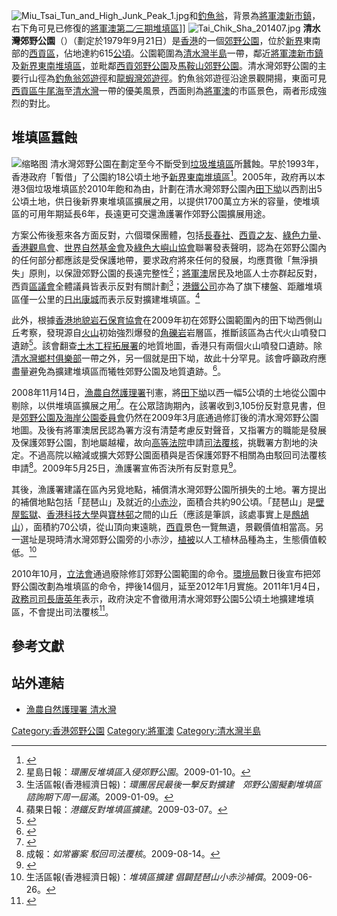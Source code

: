 [[File:Miu_Tsai_Tun_and_High_Junk_Peak_1.jpg|thumb]]和[[釣魚翁|釣魚翁]]，背景為[[將軍澳新市鎮|將軍澳新市鎮]]，右下角可見已修復的[[將軍澳第二∕三期堆填區|將軍澳第二∕三期堆填區]]]]
[[File:Tai_Chik_Sha_201407.jpg|thumb]]
'''清水灣郊野公園'''（{{lang-en|'''Clear Water Bay Country Park'''}}）（劃定於1979年9月21日）是[[香港|香港]]的一個[[香港郊野公園|郊野公園]]，位於[[新界|新界]]東南部的[[西貢區|西貢區]]，佔地達約615[[公頃|公頃]]。公園範圍為[[清水灣半島|清水灣半島]]一帶，鄰近[[將軍澳新市鎮|將軍澳新市鎮]]及[[新界東南堆填區|新界東南堆填區]]，並毗鄰[[西貢郊野公園|西貢郊野公園]]及[[馬鞍山郊野公園|馬鞍山郊野公園]]。清水灣郊野公園的主要行山徑為[[釣魚翁郊遊徑|釣魚翁郊遊徑]]和[[龍蝦灣郊遊徑|龍蝦灣郊遊徑]]。釣魚翁郊遊徑沿途景觀開揚，東面可見[[西貢區|西貢區]][[牛尾海|牛尾海]]至[[清水灣|清水灣]]一帶的優美風景，西面則為[[將軍澳|將軍澳]]的市區景色，兩者形成強烈的對比。

==堆填區蠶蝕==
[[File:Clear_Water_Bay_and_nearby_landfill.jpg|缩略图]]
清水灣郊野公園在劃定至今不斷受到[[垃圾堆填區|垃圾堆填區]]所蠶蝕。早於1993年，香港政府「暫借」了公園約18公頃土地予[[新界東南堆填區|新界東南堆填區]]<ref>{{web reference|URL=http://www.conservancy.org.hk/CAnews/summer07/07summer03.pdf|title=反對新界東南堆填區擴展區入侵郊野公園|work=長春社|year=2008年|date=1月6日|accessdate=2008-11-16|archive-date=2007-10-05|archive-url=https://web.archive.org/web/20071005231950/http://www.conservancy.org.hk/CAnews/summer07/07summer03.pdf|dead-url=yes}}</ref>。2005年，政府再以本港3個垃圾堆填區於2010年飽和為由，計劃在清水灣郊野公園內[[田下坳|田下坳]]以西割出5公頃土地，供日後新界東堆填區擴展之用，以提供1700萬立方米的容量，使堆填區的可用年期延長6年，長遠更可交還漁護署作郊野公園擴展用途。

方案公佈後惹來各方面反對，六個環保團體，包括[[長春社|長春社]]、[[西貢之友|西貢之友]]、[[綠色力量|綠色力量]]、[[香港觀鳥會|香港觀鳥會]]、[[世界自然基金會|世界自然基金會]]及[[綠色大嶼山協會|綠色大嶼山協會]]聯署發表聲明，認為在郊野公園內的任何部分都應該是受保護地帶，要求政府將來任何的發展，均應貫徹「無淨損失」原則，以保證郊野公園的長遠完整性<ref>星島日報：''環團反堆填區入侵郊野公園''。2009-01-10。</ref>；[[將軍澳|將軍澳]]居民及地區人士亦群起反對，西貢[[區議會|區議會]]全體議員皆表示反對有關計劃<ref>生活區報(香港經濟日報)：''環團居民最後一擊反對擴建　郊野公園擬劃堆填區 諮詢期下周一屆滿''。2009-01-09。</ref>；[[港鐵公司|港鐵公司]]亦為了旗下樓盤、距離堆填區僅一公里的[[日出康城|日出康城]]而表示反對擴建堆填區。<ref>蘋果日報：''港鐵反對堆填區擴建''。2009-03-07。</ref>

此外，根據[[香港地貌岩石保育協會|香港地貌岩石保育協會]]在2009年初在郊野公園範圍內的田下坳西側山丘考察，發現源自[[火山|火山]]初始強烈爆發的[[角礫岩|角礫岩]]岩層區，推斷該區為古代火山噴發口遺跡<ref>{{web reference|URL=http://www.rocks.org.hk/activity2009/comments/2009-01-19-JunkBay.pdf|title=香港地貌岩石保育協會呼籲珍惜將軍澳一帶地質遺跡|work=香港地貌岩石保育協會|year=2009年|date=3月4日}}</ref>。該會翻查[[土木工程拓展署|土木工程拓展署]]的地質地圖，香港只有兩個火山噴發口遺跡。除[[清水灣鄉村俱樂部|清水灣鄉村俱樂部]]一帶之外，另一個就是田下坳，故此十分罕見。該會呼籲政府應盡量避免為擴建堆填區而犧牲郊野公園及地質遺跡。<ref>{{web reference|URL=http://www.rocks.org.hk/activity2009/comments/2009-01-21-Press-Junk-Bay.pdf|title=古火山遺蹟現將軍澳 團體促修改堆填區擴建計劃|work=明報|year=2009年|date=3月4日}}</ref>。

2008年11月14日，[[漁農自然護理署|漁農自然護理署]]刊憲，將[[田下坳|田下坳]]以西一幅5公頃的土地從公園中剔除，以供堆填區擴展之用<ref>{{web reference|URL=http://www.info.gov.hk/gia/general/200811/14/P200811140102.htm|title=清水灣郊野公園未定案取代地圖供市民查閱|work=新聞公報|year=2010年|date=10月12日|access-date=2010-10-12|archive-date=2019-09-02|archive-url=https://web.archive.org/web/20190902123854/https://www.info.gov.hk/gia/general/200811/14/P200811140102.htm|dead-url=no}}</ref>。在公眾諮詢期內，該署收到3,105份反對意見書，但是[[郊野公園及海岸公園委員會|郊野公園及海岸公園委員會]]仍然在2009年3月底通過修訂後的清水灣郊野公園地圖。及後有將軍澳居民認為署方沒有清楚考慮反對聲音，又指署方的職能是發展及保護郊野公園，割地屬越權，故向[[高等法院|高等法院]]申請[[司法覆核|司法覆核]]，挑戰署方割地的決定。不過高院以縮減或擴大郊野公園面積與是否保護郊野不相關為由駁回司法覆核申請<ref>成報：''如常審案 駁回司法覆核''。2009-08-14。</ref>。2009年5月25日，漁護署宣佈否決所有反對意見<ref>{{web reference|URL=http://www.afcd.gov.hk/tc_chi/country/cou_wha/cou_wha_tra_29_b.html|title=公告 - 有關以未定案地圖取代已批准的清水灣郊野公園地圖所提出的反對書|work=漁農自然護理署|year=2009年|date=6月1日|access-date=2009-06-01|archive-date=2020-10-29|archive-url=https://web.archive.org/web/20201029112502/https://www.afcd.gov.hk/tc_chi/country/cou_wha/cou_wha_tra_29_b.html|dead-url=no}}</ref>。

其後，漁護署建議在區內另覓地點，補償清水灣郊野公園所損失的土地。署方提出的補償地點包括「琵琶山」及就近的[[小赤沙|小赤沙]]，面積合共約90公頃。「琵琶山」是[[壁屋監獄|壁屋監獄]]、[[香港科技大學|香港科技大學]]與[[寶林邨|寶林邨]]之間的山丘（應該是筆誤，該處事實上是[[鷓鴣山_(香港)|鷓鴣山]]），面積約70公頃，從山頂向東遠眺，[[西貢區|西貢]]景色一覽無遺，景觀價值相當高。另一選址是現時清水灣郊野公園旁的小赤沙，[[植被|植被]]以人工植林品種為主，生態價值較低。<ref>生活區報(香港經濟日報)：''堆填區擴建 倡闢琵琶山小赤沙補償''。2009-06-26。</ref>

2010年10月，[[香港立法會|立法會]]通過廢除修訂郊野公園範圍的命令。[[環境局|環境局]]數日後宣布把郊野公園改劃為堆填區的命令，押後14個月，延至2012年1月實施。2011年1月4日，[[香港特別行政區政務司司長|政務司司長]][[唐英年|唐英年]]表示，政府決定不會徵用清水灣郊野公園5公頃土地擴建堆填區，不會提出司法覆核<ref>{{web reference|URL=http://hk.news.yahoo.com/article/110104/4/m1sr.html|title=清水灣擴堆填 政府棄覆核|work=明報|year=2011年|date=1月4日|access-date=2011-01-04|archive-date=2011-01-07|archive-url=https://web.archive.org/web/20110107085950/http://hk.news.yahoo.com/article/110104/4/m1sr.html|dead-url=no}}</ref>。

==參考文獻==
<div class="references-small">
<references></references>
</div>

==站外連結==
*[http://www.afcd.gov.hk/tc_chi/country/cou_vis/cou_vis_cou/cou_vis_cou_cwb/cou_vis_cou_cwb.html 漁農自然護理署 清水灣] {{Wayback|url=http://www.afcd.gov.hk/tc_chi/country/cou_vis/cou_vis_cou/cou_vis_cou_cwb/cou_vis_cou_cwb.html |date=20191107005725 }}

{{香港郊野公園}}


[[Category:香港郊野公園|Category:香港郊野公園]]
[[Category:將軍澳|Category:將軍澳]]
[[Category:清水灣半島|Category:清水灣半島]]